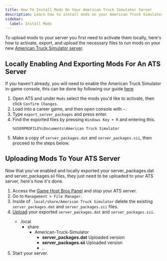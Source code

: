 ```yaml
---
title: How To Install Mods On Your American Truck Simulator Server
description: Learn how to install mods on your American Truck Simulator dedicated Server
sidebar:
  label: Install Mods
---
```


To upload mods to your server you first need to activate them locally, here's how to activate, export, and upload the necessary files to run mods on your new [American Truck Simulator server](https://www.gamehostbros.com/euro-truck-simulator-2-server-hosting/).

## Locally Enabling And Exporting Mods For An ATS Server

If you haven't already, you will need to enable the American Truck Simulator in-game console, this can be done by following our guide [here](/games/american-truck-simulator/enable-console/)
<Steps>

1. Open ATS and under `Mods` select the mods you'd like to activate, then click `Confirm Changes`.
2. Load into a career game, and then open console with `~`.
3. Type `export_server_packages` and press enter.
4. Find the exported files by pressing `Windows Key + R` and entering this.
   ```
   %USERPROFILE%\Documents\American Truck Simulator
   ```
5. Make a copy of `server_packages.dat` and `server_packages.sii`, then proceed to the steps below.
</Steps>


## Uploading Mods To Your ATS Server

Now that you've enabled and locally exported your server_packages.dat and server_packages.sii files, they just need to be uploaded to your ATS server, here's how it's done.

<Steps>

1. Access the [Game Host Bros Panel](https://panel.gamehostbros.com/) and stop your ATS server.
2. Go to `Management > File Manager`.
3. Inside of `.local/share/American Truck Simulator` delete the existing `server_packages.dat` and `server_packages.sii` files.
4. [Upload](/getting-started/uploading-files/) your exported `server_packages.dat` and `server_packages.sii`.
   <FileTree>
    - .local
      - share
        - American-Truck-Simulator
          - **server_packages.dat** Uploaded version
          - **server_packages.sii** Uploaded version
          - ..
   </FileTree>
5. Start your server.
 </Steps>








